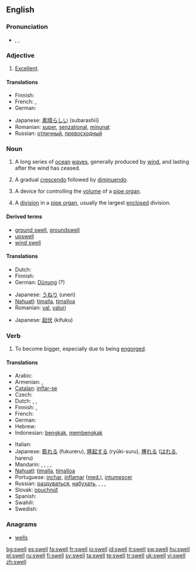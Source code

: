 ==English==
{{wikipedia|dab=swell}}

===Pronunciation===
* {{enPR|swĕl}}, {{IPA|/swεl/}}, {{IPA|/swEl/}}
*: {{rhymes|ɛl}}

===Adjective===
{{infl|en|adjective|usually not comparable; nonstandard comparative|sweller|superlative|swellest}}

# {{informal}} [[excellent|Excellent]].

====Translations====
{{trans-top|excellent}}
* Finnish: {{t+|fi|erinomainen}}
* French: {{t+|fr|super}}, {{t+|fr|sensass}}
* German: {{t-|de|klasse}}
{{trans-mid}}
* Japanese: [[素晴らしい]] (subarashiī)
* Romanian: [[super]], [[senzaţional]], [[minunat]]
* Russian: [[отличный]], [[превосходный]]
{{trans-bottom}}

===Noun===
{{en-noun}}

# A long series of [[ocean]] [[wave]]s, generally produced by [[wind]], and lasting after the wind has ceased.
# {{music}} A gradual [[crescendo]] followed by [[diminuendo]].
# {{music}} A device for controlling the [[volume]] of a [[pipe organ]].
# {{music}} A [[division]] in a [[pipe organ]], usually the largest [[enclosed]] division.

====Derived terms====
* [[ground swell]], [[groundswell]]
* [[upswell]]
* [[wind swell]]

====Translations====
{{trans-top|series of waves}}
* Dutch: {{t-|nl|deining|f}}
* Finnish: {{t+|fi|maininki}}
* German: [[Dünung]] {{f}} (?)
{{trans-mid}}
* Japanese: [[うねり]] (uneri)
* [[Nahuatl]]: [[timalla]], [[timalloa]]
* Romanian: [[val]], [[valuri]]
{{trans-bottom}}

{{trans-top|music: crescendo followed by diminuendo}}
* Japanese: [[起伏]] (kifuku)
{{trans-mid}}
{{trans-bottom}}

{{trans-top|music: device for controlling a pipe organ}}
{{trans-mid}}
{{trans-bottom}}

{{trans-top|music: division in pipe organ}}
{{trans-mid}}
{{trans-bottom}}

===Verb===
{{en-verb|swells|swelling|swelled|'''[[swollen]] '''or''' [[swelled]]'''}}

# {{intransitive}} To become bigger, especially due to being [[engorge]]d.

====Translations====
{{trans-top|intransitive: to become bigger, especially due to being engorged}}
* Arabic: {{t|ar|انتفخ|tr=intáfakha|sc=Arab}}
* Armenian: {{t-|hy|ուռել|tr=uṙel|sc=Armn|xs=Armenian}}, {{t|hy|ուռչել|tr=uṙčel|sc=Armn|xs=Armenian}}
* [[Catalan]]: [[inflar-se]]
* Czech: {{t-|cs|otéct}}
* Dutch: {{t+|nl|zwellen}}, {{t+|nl|opzwellen}}, {{t+|nl|aanzwellen}}
* Finnish: {{t-|fi|turvota}}, {{t+|fi|paisua}}
* French: {{t+|fr|gonfler}}
* German: {{t-|de|schwellen}}
* Hebrew: {{he-translation|אבב|avov}}
* Indonesian: [[bengkak]], [[bengkak|membengkak]]
{{trans-mid}}
* Italian: {{t+|it|gonfiare}}
* Japanese: [[膨れる]] (fukureru), [[隆起する]] (ryūki-suru), [[腫れる]] ([[はれる]], hareru)
* Mandarin: {{t|zh|膨脹|sc=Hani}},  {{t|zh|膨胀|tr=péngzhàng|sc=Hani}},  {{t|zh|擴大|sc=Hani}},  {{t|zh|扩大|tr=kuòdà|sc=Hani}},  {{t|zh|隆起|tr=lóngqǐ|sc=Hani}}
* [[Nahuatl]]: [[timalla]], [[timalloa]]
* Portuguese: [[inchar]], [[inflamar]] ([[med.]]), [[intumescer]]
* Russian: [[раздуваться]], [[набухать]],  {{t|ru|надуваться|tr=naduvát'sja|sc=Cyrl}},  {{t|ru|раздуваться|tr=razduvát'sja|sc=Cyrl}},  {{t|ru|набухать|tr=nabuxát'|sc=Cyrl}},  {{t|ru|увеличиваться|tr=uvelíčivat'sja|sc=Cyrl}}
* Slovak: [[opuchnúť]]
* Spanish: {{t-|es|hincharse}}
* Swahili: {{t-|sw|fura|xs=Swahili}}
* Swedish: {{t+|sv|svälla}}
{{trans-bottom}}

===Anagrams===
* [[wells]]

[[bg:swell]]
[[es:swell]]
[[fa:swell]]
[[fr:swell]]
[[io:swell]]
[[id:swell]]
[[it:swell]]
[[sw:swell]]
[[hu:swell]]
[[pl:swell]]
[[ru:swell]]
[[fi:swell]]
[[sv:swell]]
[[ta:swell]]
[[te:swell]]
[[tr:swell]]
[[uk:swell]]
[[vi:swell]]
[[zh:swell]]